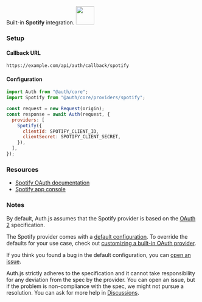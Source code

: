 
<div
  style={{
    backgroundColor: "#000",
    display: "flex",
    justifyContent: "space-between",
    color: "#fff",
    padding: 16,
  }}
>
  <span>
    Built-in <b>Spotify</b> integration.
  </span>
  <a href="https://www.spotify.com/">
    <img
      style={{ display: "block" }}
      src="/img/providers/spotify.svg"
      height="48"
    />
  </a>
</div>

### Setup

#### Callback URL

```
https://example.com/api/auth/callback/spotify
```

#### Configuration

```js
import Auth from "@auth/core";
import Spotify from "@auth/core/providers/spotify";

const request = new Request(origin);
const response = await Auth(request, {
  providers: [
    Spotify({
      clientId: SPOTIFY_CLIENT_ID,
      clientSecret: SPOTIFY_CLIENT_SECRET,
    }),
  ],
});
```

### Resources

- [Spotify OAuth documentation](https://developer.spotify.com/documentation/general/guides/authorization-guide)
- [Spotify app console](https://developer.spotify.com/dashboard/applications)

### Notes

By default, Auth.js assumes that the Spotify provider is
based on the [OAuth 2](https://www.rfc-editor.org/rfc/rfc6749.html) specification.

<Callout>

The Spotify provider comes with a [default configuration](https://github.com/nextauthjs/next-auth/blob/main/packages/core/src/providers/spotify.ts).
To override the defaults for your use case, check out [customizing a built-in OAuth provider](https://authjs.dev/guides/providers/custom-provider#override-default-options).

</Callout>

If you think you found a bug in the default configuration, you can [open an issue](https://authjs.dev/new/provider-issue).

Auth.js strictly adheres to the specification and it cannot take responsibility for any deviation from
the spec by the provider. You can open an issue, but if the problem is non-compliance with the spec,
we might not pursue a resolution. You can ask for more help in [Discussions](https://authjs.dev/new/github-discussions).

